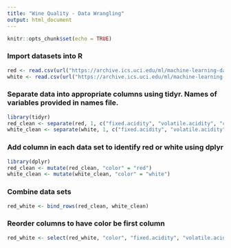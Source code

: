 ```yaml
---
title: "Wine Quality - Data Wrangling"
output: html_document
---
```


```r
knitr::opts_chunk$set(echo = TRUE)
```

### Import datasets into R
``` R
red <- read.csv(url("https://archive.ics.uci.edu/ml/machine-learning-databases/wine-quality/winequality-red.csv"))
white <- read.csv(url("https://archive.ics.uci.edu/ml/machine-learning-databases/wine-quality/winequality-white.csv"))
```

### Separate data into appropriate columns using tidyr. Names of variables provided in names file.
``` R
library(tidyr)
red_clean <- separate(red, 1, c("fixed.acidity", "volatile.acidity", "citris.acid", "residual.sugar", "chlorides", "free.sulfur.dioxide", "total.sulfur.dioxide", "density", "pH", "sulfates", "alcohol", "quality"), sep = ";")
white_clean <- separate(white, 1, c("fixed.acidity", "volatile.acidity", "citris.acid", "residual.sugar", "chlorides", "free.sulfur.dioxide", "total.sulfur.dioxide", "density", "pH", "sulfates", "alcohol", "quality"), sep = ";")
```

### Add column in each data set to identify red or white using dplyr
``` R
library(dplyr)
red_clean <- mutate(red_clean, "color" = "red")
white_clean <- mutate(white_clean, "color" = "white")
```

### Combine data sets
``` R
red_white <- bind_rows(red_clean, white_clean)
```

### Reorder columns to have color be first column
``` R
red_white <- select(red_white, "color", "fixed.acidity", "volatile.acidity", "citris.acid", "residual.sugar", "chlorides", "free.sulfur.dioxide", "total.sulfur.dioxide", "density", "pH", "sulfates", "alcohol", "quality")

```